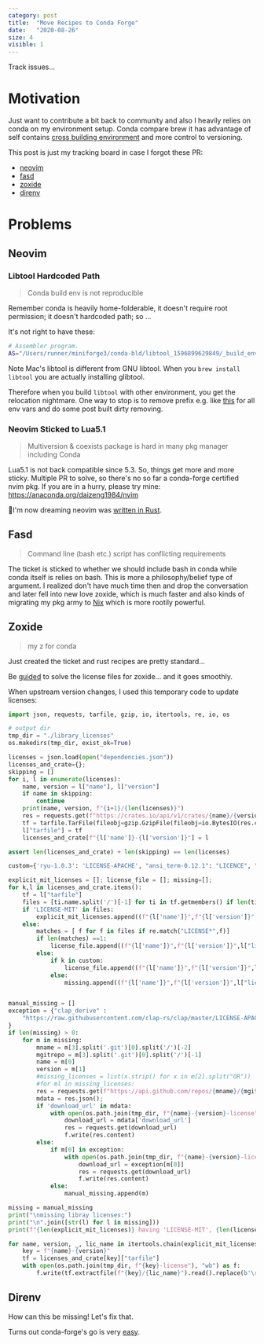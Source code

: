 ```yaml
---
category: post
title:  "Move Recipes to Conda Forge"
date:   "2020-08-26"
size: 4
visible: 1
---
```


Track issues...

# Motivation
Just want to contribute a bit back to community and also I heavily relies on conda on my environment setup. Conda compare brew it has advantage of self contains [cross building environment](./2018-11-18-conda-everything) and more control to versioning.

This post is just my tracking board in case I forgot these PR:

* [neovim](https://github.com/conda-forge/staged-recipes/pull/12493)
* [fasd](https://github.com/conda-forge/staged-recipes/pull/12584)
* [zoxide](https://github.com/conda-forge/staged-recipes/pull/13682)
* [direnv](https://github.com/conda-forge/staged-recipes/pull/14598)


# Problems
## Neovim
### Libtool Hardcoded Path
> Conda build env is not reproducible

Remember conda is heavily home-folderable, it doesn't require root permission; it doesn't hardcoded path; so ...

It's not right to have these:
```sh
# Assembler program.
AS="/Users/runner/miniforge3/conda-bld/libtool_1596899629849/_build_env/bin/x86_64-apple-darwin13.4.0-as"
```
Note Mac's libtool is different from GNU libtool. When you `brew install libtool` you are actually installing glibtool.

Therefore when you build `libtool` with other environment, you get the relocation nightmare. One way to stop is to remove prefix e.g. like [this](https://github.com/conda-forge/libtool-feedstock/pull/22) for all env vars and do some post built dirty removing.

### Neovim Sticked to Lua5.1
> Multiversion & coexists package is hard in many pkg manager including Conda

Lua5.1 is not back compatible since 5.3. So, things get more and more sticky. Multiple PR to solve, so there's no so far a conda-forge certified nvim pkg. If you are in a hurry, please try mine: https://anaconda.org/daizeng1984/nvim

🥴I'm now dreaming neovim was [written in Rust](https://github.com/neovim/neovim/issues/8669).

## Fasd
> Command line (bash etc.) script has conflicting requirements

The ticket is sticked to whether we should include bash in conda while conda itself is relies on bash. This is more a philosophy/belief type of argument. I realized don't have much time then and drop the conversation and later fell into new love zoxide, which is much faster and also kinds of migrating my pkg army to [Nix](./2020-10-24-nix-power) which is more rootily powerful.

## Zoxide
> my z for conda

Just created the ticket and rust recipes are pretty standard...

Be [guided](https://github.com/conda-forge/staged-recipes/pull/13208#issuecomment-726767185) to solve the license files for zoxide... and it goes smoothly.

When upstream version changes, I used this temporary code to update licenses:

```python
import json, requests, tarfile, gzip, io, itertools, re, io, os

# output dir
tmp_dir = "./library_licenses"
os.makedirs(tmp_dir, exist_ok=True)

licenses = json.load(open("dependencies.json"))
licenses_and_crate={};
skipping = []
for i, l in enumerate(licenses):
    name, version = l["name"], l["version"]
    if name in skipping:
        continue
    print(name, version, f"{i+1}/{len(licenses)}")
    res = requests.get(f"https://crates.io/api/v1/crates/{name}/{version}/download")
    tf = tarfile.TarFile(fileobj=gzip.GzipFile(fileobj=io.BytesIO(res.content)),mode='r')
    l["tarfile"] = tf
    licenses_and_crate[f"{l['name']}-{l['version']}"] = l

assert len(licenses_and_crate) + len(skipping) == len(licenses)

custom={'ryu-1.0.3': 'LICENSE-APACHE', "ansi_term-0.12.1": "LICENCE", "minreq-2.1.0": "COPYING.md"}

explicit_mit_licenses = []; license_file = []; missing=[];
for k,l in licenses_and_crate.items():
    tf = l["tarfile"]
    files = [ti.name.split('/')[-1] for ti in tf.getmembers() if len(ti.name.split('/')) == 2]
    if 'LICENSE-MIT' in files:
        explicit_mit_licenses.append((f"{l['name']}",f"{l['version']}",l["license"],'LICENSE-MIT'))
    else:
        matches = [ f for f in files if re.match("LICENSE*",f)]
        if len(matches) ==1:
            license_file.append((f"{l['name']}",f"{l['version']}",l["license"],matches[0]))
        else:
            if k in custom:
                license_file.append((f"{l['name']}",f"{l['version']}",l["license"],custom[k]))
            else:
                missing.append((f"{l['name']}",f"{l['version']}",l["license"],l['repository']))


manual_missing = []
exception = {"clap_derive" : 
    "https://raw.githubusercontent.com/clap-rs/clap/master/LICENSE-APACHE"
}
if len(missing) > 0:
    for m in missing:
        mname = m[3].split('.git')[0].split('/')[-2]
        mgitrepo = m[3].split('.git')[0].split('/')[-1]
        name = m[0]
        version = m[1]
        #missing_licenses = list(x.strip() for x in m[2].split("OR"))
        #for ml in missing_licenses:
        res = requests.get(f"https://api.github.com/repos/{mname}/{mgitrepo}/license")
        mdata = res.json();
        if 'download_url' in mdata:
            with open(os.path.join(tmp_dir, f"{name}-{version}-license"), "wb") as f:
                download_url = mdata['download_url']
                res = requests.get(download_url)
                f.write(res.content)
        else:
            if m[0] in exception:
                with open(os.path.join(tmp_dir, f"{name}-{version}-license"), "wb") as f:
                    download_url = exception[m[0]]
                    res = requests.get(download_url)
                    f.write(res.content)
            else:
                manual_missing.append(m)

missing = manual_missing
print("\nmissing libray licenses:")
print("\n".join([str(l) for l in missing]))
print(f"{len(explicit_mit_licenses)} having 'LICENSE-MIT', {len(license_file)} having 'LICENSE*' or custom filename, {len(missing)} licenses are missing!!!; in total {len(licenses_and_crate)}")

for name, version, _, lic_name in itertools.chain(explicit_mit_licenses, license_file):
    key = f"{name}-{version}"
    tf = licenses_and_crate[key]["tarfile"]
    with open(os.path.join(tmp_dir, f"{key}-license"), "wb") as f:
        f.write(tf.extractfile(f"{key}/{lic_name}").read().replace(b'\r\n', b'\n'))

```

<!-- xcape -->
<!-- sdkman -->

## Direnv
How can this be missing! Let's fix that.

Turns out conda-forge's go is very [easy](https://github.com/conda-forge/staged-recipes/pull/14598/commits/a9ebbac277b97c0f2df1ff339744616978b0b3a5). 
